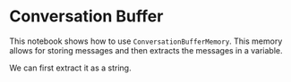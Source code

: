 # Conversation Buffer

This notebook shows how to use `ConversationBufferMemory`. This memory allows for storing messages and then extracts the messages in a variable.

We can first extract it as a string.


<Example/>
